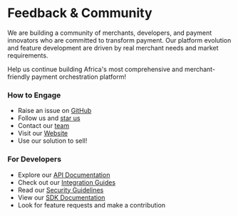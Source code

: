 # Feedback & Community 

We are building a community of merchants, developers, and payment innovators who are committed to transform payment. Our platform evolution and feature development are driven by real merchant needs and market requirements.

Help us continue building Africa's most comprehensive and merchant-friendly payment orchestration platform!

### How to Engage
- Raise an issue on [GitHub](https://github.com/psychoroid/developers.psychoroid/issues) 
- Follow us and [star us](https://github.com/psychoroid/developers.psychoroid)
- Contact our [team](mailto:dev@psychoroid.com)
- Visit our [Website](https://psychoroid.com)
- Use our solution to sell!

### For Developers
- Explore our [API Documentation](../api-reference/overview)
- Check out our [Integration Guides](../integration/getting-started)
- Read our [Security Guidelines](../security/overview)
- View our [SDK Documentation](../sdks/overview)
- Look for feature requests and make a contribution